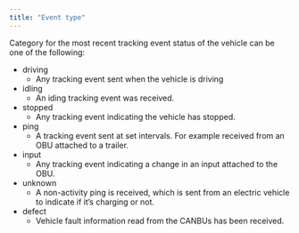 ```yaml
---
title: "Event type"
---
```


Category for the most recent tracking event status of the vehicle can be one of the following:

- driving
  - Any tracking event sent when the vehicle is driving
- idling
  - An iding tracking event was received.
- stopped
  - Any tracking event indicating the vehicle has stopped.
- ping
  - A tracking event sent at set intervals. For example received from an OBU attached to a trailer.
- input
  - Any tracking event indicating a change in an input attached to the OBU.
- unknown
  - A non-activity ping is received, which is sent from an electric vehicle to indicate if it’s charging or not.
- defect
  - Vehicle fault information read from the CANBUs has been received.
